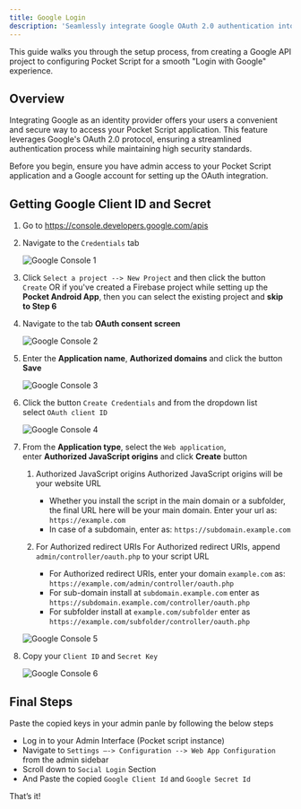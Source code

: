 ```yaml
---
title: Google Login
description: 'Seamlessly integrate Google OAuth 2.0 authentication into your Pocket Script application, allowing users to log in with their Google accounts'
---
```


This guide walks you through the setup process, from creating a Google API project to configuring Pocket Script for a smooth "Login with Google" experience.

## Overview

Integrating Google as an identity provider offers your users a convenient and secure way to access your Pocket Script application. This feature leverages Google's OAuth 2.0 protocol, ensuring a streamlined authentication process while maintaining high security standards.

<Note>
Before you begin, ensure you have admin access to your Pocket Script application and a Google account for setting up the OAuth integration.
</Note>

## Getting Google Client ID and Secret

  1. Go to  https://console.developers.google.com/apis
  2. Navigate to the `Credentials` tab

      ![Google Console 1](/images/web/google/google_console_1.png)

  3. Click `Select a project --> New Project` and then click the button `Create` OR if you've created a Firebase project while setting up the **Pocket Android App**, then you can select the existing project and **skip to Step 6**

  4. Navigate to the tab **OAuth consent screen**

      ![Google Console 2](/images/web/google/google_console_2.png)

  5. Enter the **Application name**, **Authorized domains** and click the button **Save**

      ![Google Console 3](/images/web/google/google_console_3.png)

  6. Click the button `Create Credentials` and from the dropdown list select `OAuth client ID`

      ![Google Console 4](/images/web/google/google_console_4.png)

  7. From the **Application type**, select the `Web application`, enter **Authorized JavaScript origins** and click **Create** button
      1. Authorized JavaScript origins
          <Warning>Authorized JavaScript origins will be your website URL</Warning>
          - Whether you install the script in the main domain or a subfolder, the final URL here will be your main domain. Enter your url as: `https://example.com`
          - In case of a subdomain, enter as: `https://subdomain.example.com`

      2. For Authorized redirect URIs
          <Warning>For Authorized redirect URIs, append `admin/controller/oauth.php` to your script URL</Warning>
          - For Authorized redirect URIs, enter your domain `example.com` as: `https://example.com/admin/controller/oauth.php`
          - For sub-domain install at `subdomain.example.com` enter as `https://subdomain.example.com/controller/oauth.php`
          - For subfolder install at `example.com/subfolder` enter as  `https://example.com/subfolder/controller/oauth.php`

      ![Google Console 5](/images/web/google/google_console_5.png)

  8. Copy your `Client ID` and `Secret Key`

      ![Google Console 6](/images/web/google/google_console_6.png)

## Final Steps

Paste the copied keys in your admin panle by following the below steps

  - Log in to your Admin Interface (Pocket script instance)
  - Navigate to `Settings —-> Configuration --> Web App Configuration` from the admin sidebar
  - Scroll down to `Social Login` Section
  - And Paste the copied `Google Client Id` and `Google Secret Id`

​That’s it!
